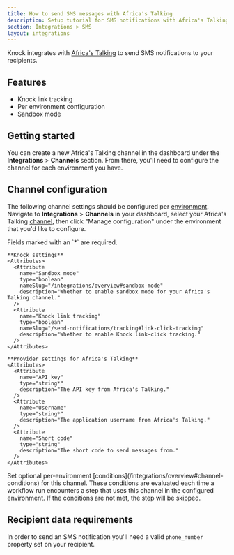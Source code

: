 ```yaml
---
title: How to send SMS messages with Africa's Talking
description: Setup tutorial for SMS notifications with Africa's Talking and Knock.
section: Integrations > SMS
layout: integrations
---
```


Knock integrates with <a href="https://africastalking.com/" target="_blank">Africa's Talking</a> to send SMS notifications to your recipients.

## Features

- Knock link tracking
- Per environment configuration
- Sandbox mode

## Getting started

You can create a new Africa's Talking channel in the dashboard under the **Integrations** > **Channels** section. From there, you'll need to configure the channel for each environment you have.

## Channel configuration

The following channel settings should be configured per [environment](/concepts/environments). Navigate to **Integrations** > **Channels** in your dashboard, select your Africa's Talking [channel](/concepts/channels), then click "Manage configuration" under the environment that you'd like to configure.

<AccordionGroup>
  <Accordion title="Settings">
    Fields marked with an `*` are required.
    
    **Knock settings**
    <Attributes>
      <Attribute
        name="Sandbox mode"
        type="boolean"
        nameSlug="/integrations/overview#sandbox-mode"
        description="Whether to enable sandbox mode for your Africa's Talking channel."
      />
      <Attribute
        name="Knock link tracking"
        type="boolean"
        nameSlug="/send-notifications/tracking#link-click-tracking"
        description="Whether to enable Knock link-click tracking."
      />
    </Attributes>

    **Provider settings for Africa's Talking**
    <Attributes>
      <Attribute
        name="API key"
        type="string*"
        description="The API key from Africa's Talking."
      />
      <Attribute
        name="Username"
        type="string*"
        description="The application username from Africa's Talking."
      />
      <Attribute
        name="Short code"
        type="string"
        description="The short code to send messages from."
      />
    </Attributes>

  </Accordion>
  <Accordion title="Conditions">
    Set optional per-environment [conditions](/integrations/overview#channel-conditions) for this channel. These conditions are evaluated each time a workflow run encounters a step that uses this channel in the configured environment. If the conditions are not met, the step will be skipped.
  </Accordion>
</AccordionGroup>

## Recipient data requirements

In order to send an SMS notification you'll need a valid `phone_number` property set on your recipient.
